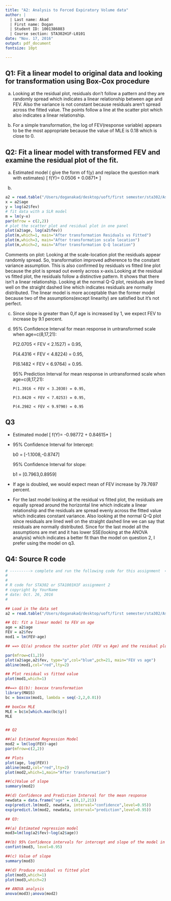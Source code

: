 ```yaml
---
title: "A2: Analysis to Forced Expiratory Volume data"
author: |
  | Last name: Akad
  | First name: Dogan
  | Student ID: 1001386083 
  | Course section: STA302H1F-L0101
date: "Nov. 17, 2016"
output: pdf_document
fontsize: 10pt

---
```


## Q1: Fit a linear model to original data and looking for transformation using Box-Cox procedure
(a) Looking at the residual plot, residuals don't follow a pattern  and they are randomly spread which indicates a linear relationship between age and FEV. Also the variance is not constant because residuals aren't spread across the fitted value. The points follow a line at the scatter plot which also indicates a linear relationship. 

(b) For a simple transformation, the log of FEV(response variable) appears to be the most appropriate because the value of MLE is 0.18 which is close to 0.

\newpage
## Q2: Fit a linear model with transformed FEV and examine the residual plot of the fit.

(a) Estimated model ( give the form of f(y) and replace the question mark with estimates)
\[ \hat f(Y)= 0.0506 + 0.0871*\text{age} \]

(b)

```r

a2 = read.table("/Users/doganakad/desktop/uoft/first semester/sta302/Assignments/A2/a2data.txt",header=T)
x = a2$age
y = log(a2$fev)
# fit data with a SLR model
m = lm(y~x)
par(mfrow = c(2,2))
# plot the scatter plot and residual plot in one panel
plot(a2$age, log(a2$fev))
plot(m,which=1, main="After transformation Residuals vs Fitted")
plot(m,which=3, main="After transformation scale location")
plot(m,which=2, main="After transformation Q-Q location")
```

Comments on plot: Looking at the scale-location plot the residuals appear randomly spread. So, transformation improved adherence to the constant variance assumption. This is also confirmed by residuals vs fitted line plot because the plot is spread out evenly across x-axis.Looking at the residual vs fitted plot, the residuals follow a distinctive pattern. It shows that there isn't a linear relationship. Looking at the normal Q-Q plot, residuals are lined well on the straight dashed line which indicates residuals are normally distributed. The linear model is more acceptable than the former model because two of the assumptions(except linearity) are satisfied but it's not perfect.

(c) Since slope is greater than 0,if age is increased by 1, we expect FEV to increase by 9.1 percent.

(d) 95% Confidence Interval for mean response in untransformed scale when age=c(8,17,21):

    P(2.0705 < FEV < 2.1527) = 0.95,

    P(4.4316 < FEV < 4.8224) = 0.95,

    P(6.1482 < FEV < 6.9764) = 0.95.

    95% Prediction Interval for mean response in untransformed scale when age=c(8,17,21):   

        P(1.3916 < FEV < 3.2030) = 0.95, 

        P(3.0420 < FEV < 7.0253) = 0.95,

        P(4.2982 < FEV < 9.9790) = 0.95

\newpage
## Q3

- Estimated model
\[ \hat f(Y)= -0.98772 + 0.84615*\text{log(age)} \]
- 95% Confidence Interval for Intercept:

    b0 = [-1.1008,-0.8747]
    
    95% Confidence Interval for slope: 

    b1 = [0.7963,0.8959]

- If age is doubled, we would expect mean of FEV increase by 79.7697 percent.

- For the last model looking at the residual vs fitted plot, the residuals are equally spread around the horizontal line which indicate a linear relationship and the residuals are spread evenly across the fitted value which indicates constant variance. Also looking at the normal Q-Q plot since residuals are lined well on the straight dashed line we can say that residuals are normally distributed. Since for the last model all the assumptions are met and it has lower SSE(looking at the ANOVA analysis) which indicates a better fit than the model on question 2, I prefer using the model on q3.


\newpage
## Q4: Source R code
\small
```r

# ---------> complete and run the following code for this assignment  <-------
#
#
# R code for STA302 or STA1001H1F assignment 2
# copyright by YourName
# date: Oct. 26, 2016
#

## Load in the data set
a2 = read.table("/Users/doganakad/desktop/uoft/first semester/sta302/Assignments/A2/a2data.txt",header=T)

## Q1: fit a linear model to FEV on age
age = a2$age
FEV = a2$fev
mod1 = lm(FEV~age)

## ==> Q1(a) produce the scatter plot (FEV vs Age) and the residual plot with fitted value

par(mfrow=c(1,2))
plot(a2$age,a2$fev, type="p",col="blue",pch=21, main="FEV vs age")
abline(mod1,col="red",lty=2)

## Plot residual vs fitted value
plot(mod1,which=1)

##==> Q1(b): boxcox transformation 
library(MASS)
bc = boxcox(mod1, lambda = seq(-2,2,0.01))

## boxCox MLE
MLE = bc$x[which.max(bc$y)]
MLE


## Q2

##(a) Estimated Regression Model
mod2 = lm(log(FEV)~age)
par(mfrow=c(2,2))

## Plots
plot(age, log(FEV))
abline(mod2,col="red",lty=2)
plot(mod2,which=1,main="After transformation")

##(c)Value of slope
summary(mod2)

##(d) Confidence and Prediction Interval for the mean response
newdata = data.frame("age" = c(8,17,21))
exp(predict.lm(mod2, newdata, interval="confidence",level=0.95))
exp(predict.lm(mod2, newdata, interval="prediction",level=0.95))

## Q3:

##(a) Estimated regression model
mod3=lm(log(a2$fev)~log(a2$age))

##(b) 95% Confidence intervals for intercept and slope of the model in the transformed scale
confint(mod3, level=0.95)

##(c) Value of slope
summary(mod3)

##(d) Produce residual vs fitted plot
plot(mod3,which=1)
plot(mod3,which=2)

## ANOVA analysis
anova(mod3);anova(mod2)
```
